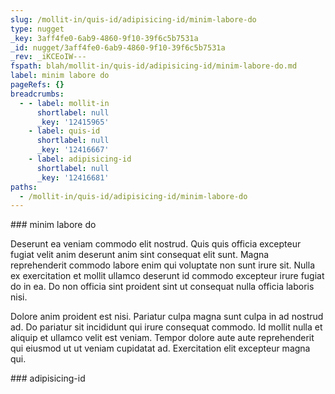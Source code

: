 ```yaml
---
slug: /mollit-in/quis-id/adipisicing-id/minim-labore-do
type: nugget
_key: 3aff4fe0-6ab9-4860-9f10-39f6c5b7531a
_id: nugget/3aff4fe0-6ab9-4860-9f10-39f6c5b7531a
_rev: _iKCEoIW---
fspath: blah/mollit-in/quis-id/adipisicing-id/minim-labore-do.md
label: minim labore do
pageRefs: {}
breadcrumbs:
  - - label: mollit-in
      shortlabel: null
      _key: '12415965'
    - label: quis-id
      shortlabel: null
      _key: '12416667'
    - label: adipisicing-id
      shortlabel: null
      _key: '12416681'
paths:
  - /mollit-in/quis-id/adipisicing-id/minim-labore-do
---
```


<NuggetArea>
<Nugget slug="/mollit-in/quis-id/adipisicing-id/minim-labore-do" type="nugget" _key="3aff4fe0-6ab9-4860-9f10-39f6c5b7531a" _id="nugget/3aff4fe0-6ab9-4860-9f10-39f6c5b7531a" _rev="_iKCEoIW---" fspath="blah/mollit-in/quis-id/adipisicing-id/minim-labore-do.md" label="minim labore do" paths="/mollit-in/quis-id/adipisicing-id/minim-labore-do">
<NuggetBody>
### minim labore do

Deserunt ea veniam commodo elit nostrud. Quis quis officia excepteur fugiat velit anim deserunt anim sint consequat elit sunt. Magna reprehenderit commodo labore enim qui voluptate non sunt irure sit. Nulla ex exercitation et mollit ullamco deserunt id commodo excepteur irure fugiat do in ea. Do non officia sint proident sint ut consequat nulla officia laboris nisi.

Dolore anim proident est nisi. Pariatur culpa magna sunt culpa in ad nostrud ad. Do pariatur sit incididunt qui irure consequat commodo. Id mollit nulla et aliquip et ullamco velit est veniam. Tempor dolore aute aute reprehenderit qui eiusmod ut ut veniam cupidatat ad. Exercitation elit excepteur magna qui.

</NuggetBody>
<Breadcrumbs>
<Crumbs>
<Crumb _key="12415965" label="mollit-in" /><Crumb _key="12416667" label="quis-id" /><Crumb _key="12416681" label="adipisicing-id" />
</Crumbs>
</Breadcrumbs>
</Nugget>

<NuggetsInbound>
</NuggetsInbound>
<NuggetsOutbound>
</NuggetsOutbound>
</NuggetArea>
<PassagesInbound>
<Passage direction="inbound" type="passage" _key="12416681" _id="passage/12416681" _rev="_iKCEoIS--_" label="adipisicing-id" passage="adipisicing-id" fspath="blah/mollit-in/quis-id/adipisicing-id" paths="/mollit-in/quis-id/adipisicing-id" slug="/mollit-in/quis-id/adipisicing-id">
<NuggetBody>
### adipisicing-id

</NuggetBody>
<Breadcrumbs>
<Crumbs>
<Crumb _key="12415965" label="mollit-in" /><Crumb _key="12416667" label="quis-id" />
</Crumbs>
</Breadcrumbs>
</Passage>

</PassagesInbound>
<PassagesOutbound>
</PassagesOutbound>